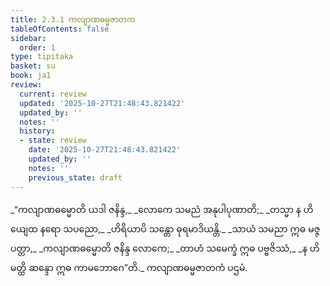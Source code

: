 ```yaml
---
title: 2.3.1 ကလျာဏဓမ္မဇာတက
tableOfContents: false
sidebar:
  order: 1
type: tipitaka
basket: su
book: ja1
review:
  current: review
  updated: '2025-10-27T21:48:43.821422'
  updated_by: ''
  notes: ''
  history:
  - state: review
    date: '2025-10-27T21:48:43.821422'
    updated_by: ''
    notes: ''
    previous_state: draft
---
```



<ReviewStatus review={frontmatter.review} showDetails={true} />

<HypothesisAnnotation frontmatter={frontmatter} />

<DynamicBreadcrumb />

<Division number="41" book="ja1" e="ch" v="22" p="43">

<Paragraph number="406" type="verses" book="ja1">
_“ကလျာဏဓမ္မောတိ ယဒါ ဇနိန္ဒ,_  
_လောကေ သမညံ အနုပါပုဏာတိ;_  
_တသ္မာ န ဟိယျေထ နရော သပညော,_  
_ဟိရိယာပိ သန္တော ဓုရမာဒိယန္တိ._  

</Paragraph>

</Division>
<Division number="42" book="ja1" e="ch" v="22" p="43">

<Paragraph number="407" type="verses" book="ja1">
_သာယံ သမညာ ဣဓ မဇ္ဇ ပတ္တာ,_  
_ကလျာဏဓမ္မောတိ ဇနိန္ဒ လောကေ;_  
_တာဟံ သမေက္ခံ ဣဓ ပဗ္ဗဇိဿံ,_  
_န ဟိ မတ္ထိ ဆန္ဒော ဣဓ ကာမဘောဂေ”တိ._  


</Paragraph>
</Division>

<Paragraph number="408" type="center" book="ja1">
ကလျာဏဓမ္မဇာတကံ ပဌမံ.
</Paragraph>